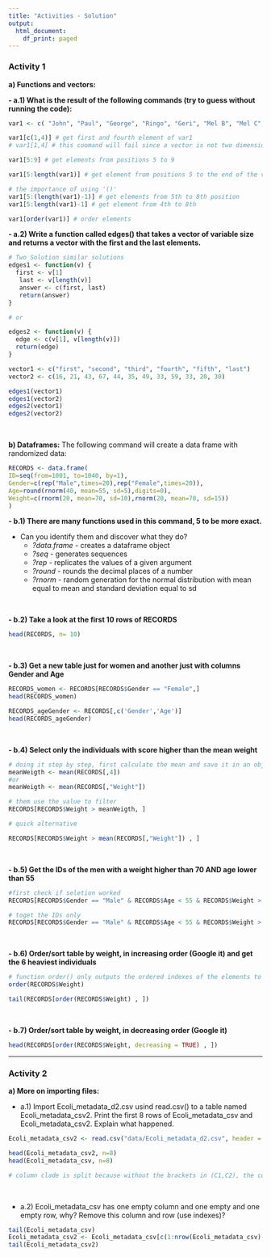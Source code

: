 ```yaml
---
title: "Activities - Solution"
output:
  html_document:
    df_print: paged
---
```


### Activity 1

**a) Functions and vectors:**

**- a.1) What is the result of the following commands (try to guess without running the code):**

```r
var1 <- c( "John", "Paul", "George", "Ringo", "Geri", "Mel B", "Mel C", "Emma", "Victoria")

var1[c(1,4)] # get first and fourth element of var1
# var1[1,4] # this coomand will fail since a vector is not two dimensional

var1[5:9] # get elements from positions 5 to 9

var1[5:length(var1)] # get element from positions 5 to the end of the vector

# the importance of using '()'
var1[5:(length(var1)-1)] # get elements from 5th to 8th position
var1[5:length(var1)-1] # get element from 4th to 8th

var1[order(var1)] # order elements  
```



**- a.2) Write a function called edges() that takes a vector of variable size and returns a vector with the first and the last elements.** 

```r

# Two Solution similar solutions
edges1 <- function(v) {
  first <- v[1]
   last <- v[length(v)]
   answer <- c(first, last)
   return(answer)
}

# or

edges2 <- function(v) {
  edge <- c(v[1], v[length(v)])
  return(edge)
}

vector1 <- c("first", "second", "third", "fourth", "fifth", "last")
vector2 <- c(16, 21, 43, 67, 44, 35, 49, 33, 59, 33, 20, 30)

edges1(vector1)
edges1(vector2)
edges2(vector1)
edges2(vector2)
```


<br/>

**b) Dataframes:**
The following command will create a data frame with randomized data:
```r
RECORDS <- data.frame(
ID=seq(from=1001, to=1040, by=1),
Gender=c(rep("Male",times=20),rep("Female",times=20)), 
Age=round(rnorm(40, mean=55, sd=5),digits=0),
Weight=c(rnorm(20, mean=70, sd=10),rnorm(20, mean=70, sd=15))
)
```

**- b.1) There are many functions used in this command, 5 to be more exact.**
  
  - Can you identify them and discover what they do?
    - *?data.frame* - creates a dataframe object
    - *?seq* - generates sequences
    - *?rep* - replicates the values of a given argument
    - *?round* - rounds the decimal places of a number
    - *?rnorm* - random generation for the normal distribution with mean equal to mean and standard deviation equal to sd

<br/>

**- b.2) Take a look at the first 10 rows of RECORDS **
```r
head(RECORDS, n= 10)

```

<br/>

**- b.3) Get a new table just for women and another just with columns Gender and Age**

```r
RECORDS_women <- RECORDS[RECORDS$Gender == "Female",]
head(RECORDS_women)
```

```r
RECORDS_ageGender <- RECORDS[,c('Gender','Age')]
head(RECORDS_ageGender)
```

<br/>

**- b.4) Select only the individuals with score higher than the mean weight **

```r
# doing it step by step, first calculate the mean and save it in an object
meanWeigth <- mean(RECORDS[,4]) 
#or
meanWeigth <- mean(RECORDS[,"Weight"]) 

# them use the value to filter  
RECORDS[RECORDS$Weight > meanWeigth, ]

# quick alternative 

RECORDS[RECORDS$Weight > mean(RECORDS[,"Weight"]) , ]
```

<br/>

**- b.5) Get the IDs of the men with a weight higher than 70 AND age lower than 55 **

```r
#first check if seletion worked
RECORDS[RECORDS$Gender == "Male" & RECORDS$Age < 55 & RECORDS$Weight > 70 , ]

# toget the IDs only 
RECORDS[RECORDS$Gender == "Male" & RECORDS$Age < 55 & RECORDS$Weight > 70 , "ID"]

```

<br/>

**- b.6) Order/sort table by weight, in increasing order (Google it) and get the 6 heaviest individuals**

```r
# function order() only outputs the ordered indexes of the elements to be ordered
order(RECORDS$Weight)

tail(RECORDS[order(RECORDS$Weight) , ])


```

<br/>

**- b.7) Order/sort table by weight, in decreasing order (Google it)**

```r

head(RECORDS[order(RECORDS$Weight, decreasing = TRUE) , ])

```

--------

### Activity 2

**a) More on importing files:**

- a.1) Import Ecoli_metadata_d2.csv usind read.csv() to a table named Ecoli_metadata_csv2. Print the first 8 rows of Ecoli_metadata_csv and Ecoli_metadata_csv2. Explain what happened.

```r
Ecoli_metadata_csv2 <- read.csv("data/Ecoli_metadata_d2.csv", header = TRUE, comment.char = '#')

head(Ecoli_metadata_csv2, n=8)
head(Ecoli_metadata_csv, n=8)

# column clade is split because without the brackets in (C1,C2), the comma is perceived as a separator. Usually when a table is saved from excel as .csv, situations like these are saved as "(C1,C2)". Yet, other softwares may not do this automatically, so avoiding the use of separator symbols such as ',' is advised.   
```
<br/>

- a.2) Ecoli_metadata_csv has one empty column and one empty and one empty row, why? Remove this column and row (use indexes)?

```r
tail(Ecoli_metadata_csv)
Ecoli_metadata_csv2 <- Ecoli_metadata_csv[c(1:nrow(Ecoli_metadata_csv)-1), c(1:ncol(Ecoli_metadata_csv)-1)]
tail(Ecoli_metadata_csv2)
```

